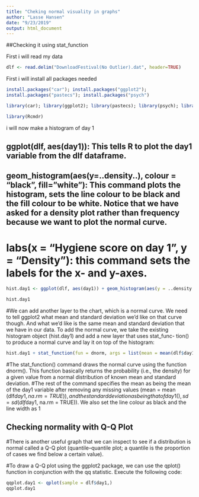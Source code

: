 ```yaml
---
title: "Cheking normal visuality in graphs"
author: "Lasse Hansen"
date: "9/23/2019"
output: html_document
---
```


##Checking it using stat_function

First i will read my data

```r
dlf <- read.delim("DownloadFestival(No Outlier).dat", header=TRUE)
```

First i will install all packages needed 

```r
install.packages("car"); install.packages("ggplot2");
install.packages("pastecs"); install.packages("psych")
```

```r
library(car); library(ggplot2); library(pastecs); library(psych); library(Rcmdr)
```
```r
library(Rcmdr)
```

i will now make a histogram of day 1 

## ggplot(dlf, aes(day1)): This tells R to plot the day1 variable from the dlf dataframe.
## geom_histogram(aes(y=..density..), colour = “black”, fill=”white”): This command plots the histogram, sets the line colour to be black and the fill colour to be white. Notice that we have asked for a density plot rather than frequency because we want to plot the normal curve.
# labs(x = “Hygiene score on day 1”, y = “Density”): this command sets the labels for the x- and y-axes.

```r
hist.day1 <- ggplot(dlf, aes(day1)) + geom_histogram(aes(y = ..density..), colour = "black", fill = "white") + labs(x = "Hygiene score on day 1", y = "Density")

hist.day1
```

#We can add another layer to the chart, which is a normal curve. We need to tell ggplot2 what mean and standard deviation we’d like on that curve though. And what we’d like is the same mean and standard deviation that we have in our data. To add the normal curve, we take the existing histogram object (hist.day1) and add a new layer that uses stat_func- tion() to produce a normal curve and lay it on top of the histogram:

```r
hist.day1 + stat_function(fun = dnorm, args = list(mean = mean(dlf$day1, na.rm = TRUE), sd = sd(dlf$day1, na.rm = TRUE)), colour = "black", size = 1)
```

#The stat_function() command draws the normal curve using the function dnorm(). This function basically returns the probability (i.e., the density) for a given value from a normal distribution of known mean and standard deviation. 
#The rest of the command specifies the mean as being the mean of the day1 variable after removing any missing values (mean = mean (dlf$day1, na.rm = TRUE)), and the standard deviation as being that of day1 (), sd = sd(dlf$day1, na.rm = TRUE)). We also set the line colour as black and the line width as 1


## Checking normality with Q-Q Plot

#There is another useful graph that we can inspect to see if a distribution is normal called a Q-Q plot (quantile–quantile plot; a quantile is the proportion of cases we find below a certain value). 

#To draw a Q-Q plot using the ggplot2 package, we can use the qplot() function in conjunction with the qq statistic. Execute the following code:

```r
qqplot.day1 <- qplot(sample = dlf$day1,)
qqplot.day1
```



